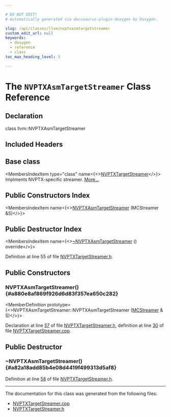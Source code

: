 ```yaml
---

# DO NOT EDIT!
# Automatically generated via docusaurus-plugin-doxygen by Doxygen.

slug: /api/classes/llvm/nvptxasmtargetstreamer
custom_edit_url: null
keywords:
  - doxygen
  - reference
  - class
toc_max_heading_level: 3

---
```





# The `NVPTXAsmTargetStreamer` Class Reference

<DoxygenPage pluginConfig={pluginConfig}>



## Declaration

<CodeBlock>class llvm::NVPTXAsmTargetStreamer</CodeBlock>

## Included Headers

<IncludesList>
<IncludesListItem
  filePath="Target/NVPTX/MCTargetDesc/NVPTXTargetStreamer.h"
  permalink="/docs/api/files/lib/lib/target/lib/target/nvptx/lib/target/nvptx/mctargetdesc/nvptxtargetstreamer-h"
  isLocal="true" />
</IncludesList>

## Base class

<MembersIndex>

<MembersIndexItem
  type="class"
  name={<><a href="/docs/api/classes/llvm/nvptxtargetstreamer">NVPTXTargetStreamer</a></>}>
Implments NVPTX-specific streamer. <a href="/docs/api/classes/llvm/nvptxtargetstreamer/#details">More...</a>
</MembersIndexItem>

</MembersIndex>

## Public Constructors Index

<MembersIndex>

<MembersIndexItem
  name={<><a href="#a880e8af869f926d6d83f357ea650c282">NVPTXAsmTargetStreamer</a> (MCStreamer &amp;S)</>}>
</MembersIndexItem>

</MembersIndex>

## Public Destructor Index

<MembersIndex>

<MembersIndexItem
  name={<><a href="#a82a18add85b4e08d4419f499313d5af8">~NVPTXAsmTargetStreamer</a> () override</>}>
</MembersIndexItem>

</MembersIndex>


Definition at line 55 of file <a href="/docs/api/files/lib/lib/target/lib/target/nvptx/lib/target/nvptx/mctargetdesc/nvptxtargetstreamer-h">NVPTXTargetStreamer.h</a>.

<SectionDefinition>

## Public Constructors

### NVPTXAsmTargetStreamer() {#a880e8af869f926d6d83f357ea650c282}

<MemberDefinition
  prototype={<>NVPTXAsmTargetStreamer::NVPTXAsmTargetStreamer (<a href="/docs/api/classes/llvm/mcstreamer">MCStreamer</a> &amp; S)</>}>

Declaration at line <a href="/docs/api/files/lib/lib/target/lib/target/nvptx/lib/target/nvptx/mctargetdesc/nvptxtargetstreamer-h/#l00057">57</a> of file <a href="/docs/api/files/lib/lib/target/lib/target/nvptx/lib/target/nvptx/mctargetdesc/nvptxtargetstreamer-h">NVPTXTargetStreamer.h</a>, definition at line <a href="/docs/api/files/lib/lib/target/lib/target/nvptx/lib/target/nvptx/mctargetdesc/nvptxtargetstreamer-cpp/#l00030">30</a> of file <a href="/docs/api/files/lib/lib/target/lib/target/nvptx/lib/target/nvptx/mctargetdesc/nvptxtargetstreamer-cpp">NVPTXTargetStreamer.cpp</a>.
</MemberDefinition>

</SectionDefinition>

<SectionDefinition>

## Public Destructor

### ~NVPTXAsmTargetStreamer() {#a82a18add85b4e08d4419f499313d5af8}

<MemberDefinition
  prototype="NVPTXAsmTargetStreamer::~NVPTXAsmTargetStreamer ()">

Definition at line <a href="/docs/api/files/lib/lib/target/lib/target/nvptx/lib/target/nvptx/mctargetdesc/nvptxtargetstreamer-h/#l00058">58</a> of file <a href="/docs/api/files/lib/lib/target/lib/target/nvptx/lib/target/nvptx/mctargetdesc/nvptxtargetstreamer-h">NVPTXTargetStreamer.h</a>.
</MemberDefinition>

</SectionDefinition>

<hr/>

The documentation for this class was generated from the following files:

<ul>
<li><a href="/docs/api/files/lib/lib/target/lib/target/nvptx/lib/target/nvptx/mctargetdesc/nvptxtargetstreamer-cpp">NVPTXTargetStreamer.cpp</a></li>
<li><a href="/docs/api/files/lib/lib/target/lib/target/nvptx/lib/target/nvptx/mctargetdesc/nvptxtargetstreamer-h">NVPTXTargetStreamer.h</a></li>
</ul>

</DoxygenPage>
